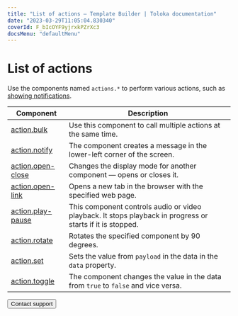 ```yaml
---
title: "List of actions — Template Builder | Toloka documentation"
date: "2023-03-29T11:05:04.830340"
coverId: F_bIcOYF9yjrxkPZrXc3
docsMenu: "defaultMenu"
---
```


# List of actions

Use the components named `actions.*` to perform various actions, such as [showing notifications](/docs/template-builder/reference/action.notify).

| Component                                 | Description                                                                                                |
| ----------------------------------------- | ---------------------------------------------------------------------------------------------------------- |
| [action.bulk](/docs/template-builder/reference/action.bulk)             | Use this component to call multiple actions at the same time.                                              |
| [action.notify](/docs/template-builder/reference/action.notify)         | The component creates a message in the lower-left corner of the screen.                                    |
| [action.open-close](/docs/template-builder/reference/action.open-close) | Changes the display mode for another component — opens or closes it.                                       |
| [action.open-link](/docs/template-builder/reference/action.open-link)   | Opens a new tab in the browser with the specified web page.                                                |
| [action.play-pause](/docs/template-builder/reference/action.play-pause) | This component controls audio or video playback. It stops playback in progress or starts if it is stopped. |
| [action.rotate](/docs/template-builder/reference/action.rotate)         | Rotates the specified component by 90 degrees.                                                             |
| [action.set](/docs/template-builder/reference/action.set)               | Sets the value from `payload` in the data in the `data` property.                                          |
| [action.toggle](/docs/template-builder/reference/action.toggle)         | The component changes the value in the data from `true` to `false` and vice versa.                         |

<Button themeColor="light" view="default" size="l" type="link" url="/docs/guide/troubleshooting/support?form-source=template-builder-reference-actions">Contact support</Button>